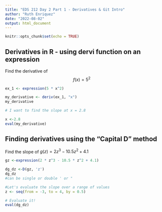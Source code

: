 ```yaml
---
title: "EDS 212 Day 2 Part 1 - Derivatives & Git Intro"
author: "Ruth Enriquez"
date: "2022-08-02"
output: html_document
---
```


```r
knitr::opts_chunk$set(echo = TRUE)
```

## Derivatives in R - using dervi function on an expression

Find the derivative of $$f(x) = 5^2$$

```r
ex_1 <- expression(5 * x^2)

my_derivative <- deriv(ex_1, "x")
my_derivative

# I want to find the slope at x = 2.8

x <-2.8
eval(my_derivative)
```

## Finding derivatives using the "Capital D" method 
Find the slope of $g(z) = 2z^3-10.5z^2+4.1$

```r
gz <-expression(2 * z^3 - 10.5 * z^2 + 4.1)

dg_dz <-D(gz, 'z')
dg_dz
#can be single or double ' or "

#Let's evaluate the slope over a range of values
z <- seq(from = -3, to = 4, by = 0.5)

# Evaluate it!
eval(dg_dz)
```


